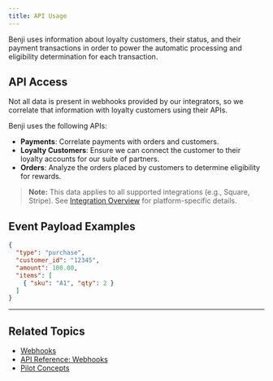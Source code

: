 ```yaml
---
title: API Usage
---
```


Benji uses information about loyalty customers, their status, and their payment transactions in order to power the automatic processing and eligibility determination for each transaction.

## API Access
Not all data is present in webhooks provided by our integrators, so we correlate that information with loyalty customers using their APIs.

Benji uses the following APIs:

- **Payments**: Correlate payments with orders and customers.
- **Loyalty Customers**: Ensure we can connect the customer to their loyalty accounts for our suite of partners.
- **Orders**: Analyze the orders placed by customers to determine eligibility for rewards.

> **Note:** This data applies to all supported integrations (e.g., Square, Stripe). See [Integration Overview](./overview) for platform-specific details.

## Event Payload Examples
```json
{
  "type": "purchase",
  "customer_id": "12345",
  "amount": 100.00,
  "items": [
    { "sku": "A1", "qty": 2 }
  ]
}
```

---

## Related Topics
- [Webhooks](./webhooks)
- [API Reference: Webhooks](../api-reference/webhooks/overview)
- [Pilot Concepts](../pilot/concepts) 